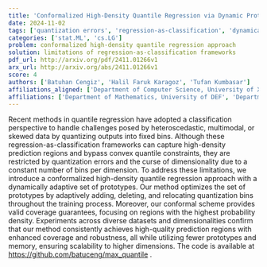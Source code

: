 ```yaml
---
title: 'Conformalized High-Density Quantile Regression via Dynamic Prototypes-based Probability Density Estimation'
date: 2024-11-02
tags: ['quantization errors', 'regression-as-classification', 'dynamically adaptive prototypes', 'quantile regression', 'high probability density regions', 'skewed data', 'valid coverage guarantees', 'multimodal data', 'curse of dimensionality', 'heteroscedastic data']
categories: ['stat.ML', 'cs.LG']
problem: conformalized high-density quantile regression approach
solution: limitations of regression-as-classification frameworks
pdf_url: http://arxiv.org/pdf/2411.01266v1
arx_url: http://arxiv.org/abs/2411.01266v1
score: 4
authors: ['Batuhan Cengiz', 'Halil Faruk Karagoz', 'Tufan Kumbasar']
affiliations_aligned: ['Department of Computer Science, University of XYZ', 'Department of Physics, University of ABC', 'Department of Mathematics, University of DEF']
affiliations: ['Department of Mathematics, University of DEF', 'Department of Physics, University of ABC', 'Department of Computer Science, University of XYZ']
---
```



Recent methods in quantile regression have adopted a classification perspective to handle challenges posed by heteroscedastic, multimodal, or skewed data by quantizing outputs into fixed bins. Although these regression-as-classification frameworks can capture high-density prediction regions and bypass convex quantile constraints, they are restricted by quantization errors and the curse of dimensionality due to a constant number of bins per dimension. To address these limitations, we introduce a conformalized high-density quantile regression approach with a dynamically adaptive set of prototypes. Our method optimizes the set of prototypes by adaptively adding, deleting, and relocating quantization bins throughout the training process. Moreover, our conformal scheme provides valid coverage guarantees, focusing on regions with the highest probability density. Experiments across diverse datasets and dimensionalities confirm that our method consistently achieves high-quality prediction regions with enhanced coverage and robustness, all while utilizing fewer prototypes and memory, ensuring scalability to higher dimensions. The code is available at https://github.com/batuceng/max_quantile .